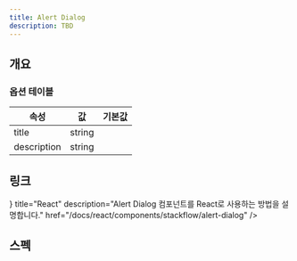 ```yaml
---
title: Alert Dialog
description: TBD
---
```


<SanityGuideline title="Alert Dialog" />

## 개요

### 옵션 테이블

| 속성        | 값     | 기본값 |
| ----------- | ------ | ------ |
| title       | string |        |
| description | string |        |

## 링크

<Cards>
  <Card
    icon={<AtomIcon />}
    title="React"
    description="Alert Dialog 컴포넌트를 React로 사용하는 방법을 설명합니다."
    href="/docs/react/components/stackflow/alert-dialog"
  />
</Cards>

## 스펙

<ComponentSpecBlock id="dialog" />
